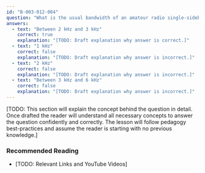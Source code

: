 ```yaml
---
id: "B-003-012-004"
question: "What is the usual bandwidth of an amateur radio single-sideband signal?"
answers:
  - text: "Between 2 kHz and 3 kHz"
    correct: true
    explanation: "[TODO: Draft explanation why answer is correct.]"
  - text: "1 kHz"
    correct: false
    explanation: "[TODO: Draft explanation why answer is incorrect.]"
  - text: "2 kHz"
    correct: false
    explanation: "[TODO: Draft explanation why answer is incorrect.]"
  - text: "Between 3 kHz and 6 kHz"
    correct: false
    explanation: "[TODO: Draft explanation why answer is incorrect.]"
---
```


[TODO: This section will explain the concept behind the question in detail. Once drafted the reader will understand all necessary concepts to answer the question confidently and correctly. The lesson will follow pedagogy best-practices and assume the reader is starting with no previous knowledge.]

### Recommended Reading

- [TODO: Relevant Links and YouTube Videos]
